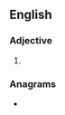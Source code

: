 ==English==

===Adjective===
{{head|en|adjective superlative form}}

# {{en-superlative of|brashy}}

===Anagrams===
* {{anagrams|en|a=abehirsst|Hebraists}}